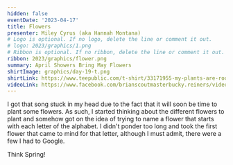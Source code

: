 ```yaml
---
hidden: false
eventDate: '2023-04-17'
title: Flowers
presenter: Miley Cyrus (aka Hannah Montana)
# Logo is optional. If no logo, delete the line or comment it out.
# logo: 2023/graphics/1.png
# Ribbon is optional. If no ribbon, delete the line or comment it out.
ribbon: 2023/graphics/flower.png
summary: April Showers Bring May Flowers
shirtImage: graphics/day-19-t.png
shirtLink: https://www.teepublic.com/t-shirt/33171955-my-plants-are-rooting-for-me?feed_sku=33171955D1V&feed_country=US&utm_source=google&utm_medium=shopping&utm_campaign=%5BG%5D+%5BG.NAM%5D+%5BL.ENG%5D+%5BGEN%5D+%5BC.TShirts%5D+%5BPLF%5D&utm_id=notset&utm_content=plant&ar_clx=yes&ar_channel=google&ar_campaign=71700000088748521&ar_adgroup=58700007503484722&ar_ad=PRODUCT_GROUP&ar_strategy=search&utm_source=google&utm_medium=cpc&utm_campaign=%5BG%5D+%5BG.USA%5D+%5BL.ENG%5D+%5BGEN%5D+%5BC.TShirts%5D+%5BSSC%5D&gclid=CjwKCAjw6IiiBhAOEiwALNqncaFMF2mkF3h-TaUD9g0WGWgpJpbave3Ftl7peYehcizqGF2fNbVaFhoC_wgQAvD_BwE&gclsrc=aw.ds
videoLink: https://www.facebook.com/brianscoutmasterbucky.reiners/videos/843217410741195
---
```


I got that song stuck in my head due to the fact that it will soon be time to plant some flowers.  As such, I started thinking about the different flowers to plant and somehow got on the idea of trying to name a flower that starts with each letter of the alphabet.  I didn't ponder too long and took the first flower that came to mind for that letter, although I must admit, there were a few I had to Google.

Think Spring!

